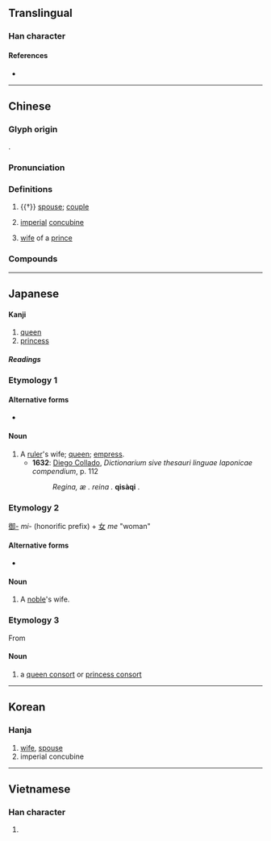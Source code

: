 {{character info/new}}
==Translingual==

===Han character===
{{Han char|rn=38|rad=女|as=03|sn=6|four=47417|canj=VSU|ids=⿰女己}}

====References====
* {{Han ref|kx=0255.220|dkj=06061|hdz=21027.110|uh=5983|ud=22915|bh=A66D|bd=42605}}

----

==Chinese==
{{zh-forms}}

===Glyph origin===
{{Han etym}}
{{Han compound|女|卩|ls=ic|t1=woman|t2=a kneeling man}}.

===Pronunciation===
{{zh-pron
|m=fēi
|c=fei1
|h=gd=fi1
|md=hĭ
|mn=hui
|mn-t=hui1
|w=1fi
|mc=y
|oc=y
|cat=n
}}

===Definitions===
{{zh-hanzi}}

# {{†}} [[spouse]]; [[couple]]
# {{lb|zh|historical}} [[imperial]] [[concubine]]
# {{lb|zh|historical}} [[wife]] of a [[prince]]

===Compounds===
{{zh-der|太妃糖|元妃|妃子笑|五妃廟|宸妃|妃祿仙女|帝妃|后妃|宓妃|婁妃|妃色|妃耦|妃子|妃嬪|妃匹|天妃|嬪妃|潘妃金蓮|梅妃|湘妃竹|江妃|禿妃之髮|王妃|楊貴妃|湘妃|潘妃|洛浦宓妃|明妃|潘妃步|靈妃|賢妃|貴妃醉酒|貴妃|虙妃}}

----

==Japanese==

====Kanji====
{{ja-kanji|grade=c|rs=女03}}

# [[queen]]
# [[princess]]

=====Readings=====
{{ja-readings
|kanon=ひ,はい
|goon=ひ,へ
|kun=きさき-
}}

===Etymology 1===

====Alternative forms====
* {{ja-l|后}}

====Noun====
{{ja-noun|きさき|きさい}}

# A [[ruler]]'s wife; [[queen]]; [[empress]].
#* '''1632''': [[w:Diego Collado|Diego Collado]], ''Dictionarium sive thesauri linguae Iaponicae compendium'', p. 112
#*: ''Regina, æ . reina .'' '''qisàqi''' .

===Etymology 2===
[[御-]] ''mi-'' (honorific prefix) + [[女]] ''me'' "woman"

====Alternative forms====
* {{ja-l|御妻}}

====Noun====
{{ja-noun|みめ}}

# A [[noble]]'s wife.

===Etymology 3===
From {{der|ja|ltc|sort=ひ|妃|tr=pʰʉi}}

====Noun====
{{ja-noun|ひ}}

# a [[queen consort]] or [[princess consort]]
#:{{ja-x|お妃|お-ひ|the queen}}
#:{{ja-x|聖%剣を抱く王%妃ギネヴィア|^せい%けん を ^いだく ^おう%ひ ^ギネヴィア|Guinevere, the Queen Who Bears the Holy Sword}}
#:{{ja-x|妃%殿%下|^ひ%でん%か|Her Highness the Princess}}
#:{{ja-x|文%仁 親%王%妃 紀%子|^ふみ%ひと ^しん%のう%ひ ^き%こ|Kiko, Princess Fumihito|lit=Kiko, Consort of Prince Fumihito}}
#:{{ja-x|ウェールズ公%妃ダイアナ|^ウェールズ ^こう%ひ ^ダイアナ|Diana, Princess of Wales|lit=Diana, Consort of the Prince of Wales}}

{{top|ja|Female|sort=ひ}}

----

==Korean==

===Hanja===
{{ko-hanja|hangeul=[[비]], [[배]]|rv=bi, b|mr=pi, p}}

# [[wife]], [[spouse]]
# imperial concubine

----

==Vietnamese==

===Han character===
{{vi-hantu|[[phi]]|rs=女03}}

# {{defn|lang=vi|sort=女03}}